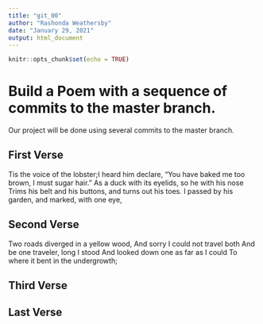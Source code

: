 ```yaml
---
title: "git_00"
author: "Rashonda Weathersby"
date: "January 29, 2021"
output: html_document
---
```


```r
knitr::opts_chunk$set(echo = TRUE)
```
# Build a Poem with a sequence of commits to the master branch.
Our project will be done using several commits to the master branch.
<!-- Do not modify or change any text in "!--" bracketed areas such as this --- these are instructions to
you, if you change any of this the git program will notice it and compromise your git merging strategy !-->

## First Verse 
<!--Put the first five lines of a poem by Lewis Carrol in this section!-->

Tis the voice of the lobster;I heard him declare, 
"You have baked me too brown, I must sugar hair." 
As a duck with its eyelids, so he with his nose
Trims his belt and his buttons, and turns out his toes.
I passed by his garden, and marked, with one eye,

## Second Verse
<!--Put the first five lines of a poem by Robert Frost here!-->

Two roads diverged in a yellow wood, And sorry I could not travel both And be one traveler, long I stood And looked down one as far as I could To where it bent in the undergrowth;

## Third Verse
<!--Put the first two verses of The Walrus and the Carpenter here!-->

## Last Verse
<!--Put a short poem of your choice 8-20 lines,here!-->
